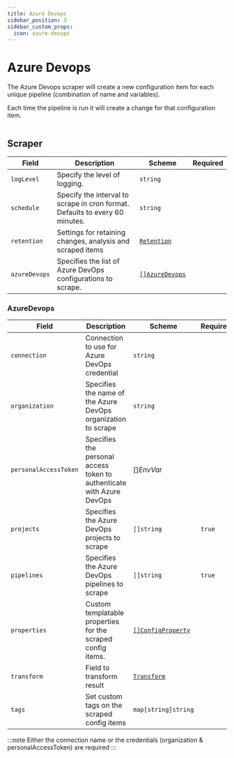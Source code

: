 ```yaml
---
title: Azure Devops
sidebar_position: 3
sidebar_custom_props:
  icon: azure-devops
---
```



# <AzureDevopsPipeline/> Azure Devops

<!-- Source: modules/config-db/api/v1/azure.go:8#AzureDevops -->

The Azure Devops scraper will create a new configuration item for each unique pipeline (combination of name and variables).

Each time the pipeline is run it will create a change for that configuration item.

```yaml title="azure-devops-scraper.yaml" file=<rootDir>/modules/config-db/fixtures/azure-devops.yaml
```

## Scraper

| Field         | Description                                                                  | Scheme                                       | Required |
| ------------- | ---------------------------------------------------------------------------- | -------------------------------------------- | -------- |
| `logLevel`    | Specify the level of logging.                                                | `string`                                     |          |
| `schedule`    | Specify the interval to scrape in cron format. Defaults to every 60 minutes. | `string`                                     |          |
| `retention`   | Settings for retaining changes, analysis and scraped items                   | [`Retention`](/guide/config-db/concepts/retention) |          |
| `azureDevops` | Specifies the list of Azure DevOps configurations to scrape.                 | [`[]AzureDevops`](#azuredevops)            |          |

### AzureDevops

| Field                 | Description                                                           | Scheme                                                | Required |
| --------------------- | --------------------------------------------------------------------- | ----------------------------------------------------- | -------- |
| `connection`          | Connection to use for Azure DevOps credential                         | `string`                                              |          |
| `organization`        | Specifies the name of the Azure DevOps organization to scrape         | `string`                                              |          |
| `personalAccessToken` | Specifies the personal access token to authenticate with Azure DevOps | <CommonLink to="secrets">[]_EnvVar_</CommonLink>      |          |
| `projects`            | Specifies the Azure DevOps projects to scrape                         | `[]string`                                            | `true`   |
| `pipelines`           | Specifies the Azure DevOps pipelines to scrape                        | `[]string`                                            | `true`   |
| `properties`          | Custom templatable properties for the scraped config items.           | [`[]ConfigProperty`](/reference/config-db/properties) |          |
| `transform`           | Field to transform result                                             | [`Transform`](/guide/config-db/concepts/transform)          |          |
| `tags`                | Set custom tags on the scraped config items                           | `map[string]string`                                   |          |


:::note
Either the connection name or the credentials (organization & personalAccessToken) are required
:::
